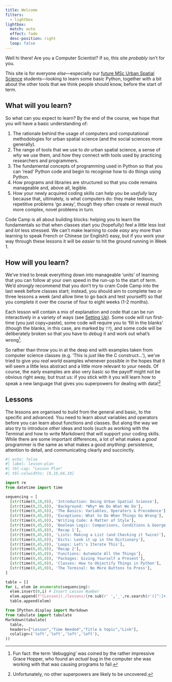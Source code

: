 ```yaml
---
title: Welcome
filters:
  - lightbox
lightbox:
  match: auto
  effect: fade
  desc-position: right
  loop: false
---
```


Well hi there! Are you a Computer Scientist? If so, this site _probably_ isn't for you.

This site is for everyone _else_---especially our [future MSc Urban Spatial Science](https://www.ucl.ac.uk/bartlett/casa/study/msc-urban-spatial-science) students---looking to learn some basic Python, together with a bit about the other tools that we think people should know, before the start of term.

## What will you learn?

So what can you expect to learn? By the end of the course, we hope that you will have a basic understanding of:

1. The rationale behind the usage of computers and computational methodologies for urban spatial science (and the social sciences more generally).
2. The range of tools that we use to _do_ urban spatial science, a sense of _why_ we use them, and _how_ they connect with tools used by practicing researchers and programmers. 
3. The fundamental concepts of programming used in Python so that you can 'read' Python code and begin to recognise how to do things using Python.
4. How programs and libraries are structured so that you code remains manageable and, above all, legible.
5. How your newly acquired coding skills can help you be _usefully_ lazy because that, ultimately, is what computers do: they make tedious, repetitive problems 'go away', though they often create or reveal much more complex, novel problems in turn.

Code Camp is all about building blocks: helping you to learn the fundamentals so that when classes start you (hopefully) feel a _little_ less lost and _lot_ less stressed. We can't make learning to code _easy_ any more than learning to speak French or Chinese (or English!) easy, but if you work your way through these lessons it will be _easier_ to hit the ground running in Week 1.

## How will you learn?

We've tried to break everything down into manageable 'units' of learning that you can follow at your own speed in the run-up to the start of term. We'd _strongly_ recommend that you don't try to cram Code Camp into the last week before classes start; instead, you should aim to complete two or three lessons a week (and allow time to go back and test yourself!) so that you complete it over the course of four to eight weeks (1-2 months).

Each lesson will contain a mix of explanation and code that can be run interactively in a variety of ways (see [Setting Up](./setup/index.qmd)). Some code will run first-time (you just copy+paste), some code will require you to 'fill in the blanks' (though the blanks, in this case, are marked by `??`), and some code will be deliberately broken so that you have to _debug_ it and work out what's wrong^[Fun fact: the term 'debugging' was coined by the rather impressive Grace Hopper, who found an _actual_ bug in the computer she was working with that was causing programs to fail.].

So rather than throw you in at the deep end with examples taken from computer science classes (e.g. 'This is _just_ like the C construct...'), we've tried to give you _real world_ examples whenever possible in the hopes that it will seem a little less abstract and a little more relevant to _your_ needs. Of course, the early examples are also very basic so the payoff might not be obvious right away, but trust us: if you stick with it you will learn how to speak a new language that gives you superpowers for dealing with data!^[Unfortunately, no other superpowers are likely to be uncovered.]

## Lessons

The lessons are organised to build from the general and basic, to the specific and advanced. You need to learn about variables and operators before you can learn about functions and classes. But along the way we also try to introduce _other_ ideas and tools (such as working with the Terminal and how to write Markdown) that will support your coding skills. While there are some important differences, a lot of what makes a _good_ programmer is the same as what makes a good _anything_: persistence, attention to detail, and communicating clearly and succinctly.

```python
#| echo: false
#| label: lesson-plan
#| tbl-cap: "Lesson Plan"
#| tbl-colwidths: [8,16,66,10]

import re
from datetime import time

sequencing = [
  [str(time(0,10,0)), 'Introduction: Doing Urban Spatial Science'],
  [str(time(0,25,0)), 'Background: *Why* We Do What We Do'],
  [str(time(0,45,0)), 'The Basics: Variables, Operators & Precedence'],
  [str(time(0,45,0)), 'Exceptions: What to Do When Things Go Wrong'],
  [str(time(0,45,0)), 'Writing Code: A Matter of Style'],
  [str(time(0,45,0)), 'Boolean Logic: Comparisons, Conditions & George Boole'],
  [str(time(0,45,0)), 'Recap 1'],
  [str(time(0,45,0)), 'Lists: Making a List (and Checking it Twice)'],
  [str(time(0,45,0)), 'Dicts: Look it up in the Dictionary'],
  [str(time(0,45,0)), 'Loops: Let\'s Iterate This'],
  [str(time(0,45,0)), 'Recap 2'],
  [str(time(0,45,0)), 'Functions: Automate All the Things'],
  [str(time(0,45,0)), 'Packages: Giving Yourself a Present'],
  [str(time(0,45,0)), 'Classes: How to Objectify Things in Python'],
  [str(time(0,45,0)), 'The Terminal: No More Buttons to Press'],
]

table = []
for i, elem in enumerate(sequencing):
  elem.insert(0,i) # Insert Lesson Number
  elem.append(f"[Lesson](./lessons/{re.sub(r' ','_',re.search(r'([^:]+)',elem[2]).group(1))}.qmd)")
  table.append(elem)

from IPython.display import Markdown
from tabulate import tabulate
Markdown(tabulate(
  table,
  headers=["Lesson","Time Needed","Title & topic","Link"],
  colalign=('left','left','left','left'),
))
```
